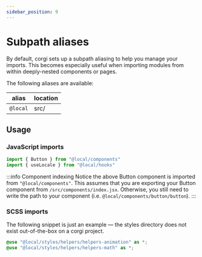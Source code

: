 ```yaml
---
sidebar_position: 9
---
```


# Subpath aliases

By default, corgi sets up a subpath aliasing to help you manage your imports. This becomes especially useful when importing modules from within deeply-nested components or pages.  

The following aliases are available:  


| alias               | location       |
| ------------------- | -------------- |
| `@local`            | src/           |

## Usage

### JavaScript imports
```jsx title=src/pages/[locale]/about/index.jsx
import { Button } from "@local/components"
import { useLocale } from "@local/hooks"
```

:::info Component indexing
Notice the above Button component is imported from `"@local/components"`. This assumes that you are exporting your Button component from `/src/components/index.jsx`. Otherwise, you still need to write the path to your component (i.e. `@local/components/button/button`).
:::

### SCSS imports
The following snippet is just an example — the styles directory does not exist out-of-the-box on a corgi project.
```scss title=src/components/your-component/your-component.module.scss
@use "@local/styles/helpers/helpers-animation" as *;
@use "@local/styles/helpers/helpers-math" as *;
```
